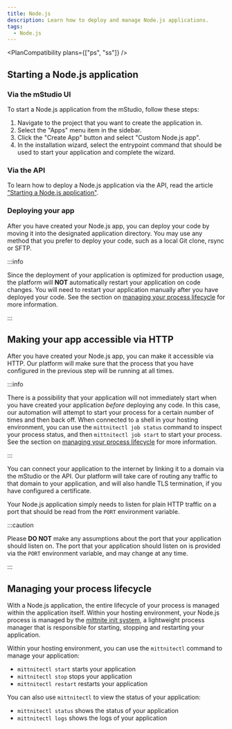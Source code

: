 ```yaml
---
title: Node.js
description: Learn how to deploy and manage Node.js applications.
tags:
  - Node.js
---
```



<PlanCompatibility plans={["ps", "ss"]} />

## Starting a Node.js application

### Via the mStudio UI

To start a Node.js application from the mStudio, follow these steps:

1. Navigate to the project that you want to create the application in.
2. Select the "Apps" menu item in the sidebar.
3. Click the "Create App" button and select "Custom Node.js app".
4. In the installation wizard, select the entrypoint command that should be used to start your application and complete the wizard.

### Via the API

To learn how to deploy a Node.js application via the API, read the article ["Starting a Node.js application"](../../../api/howtos/create-nodejs).

### Deploying your app

After you have created your Node.js app, you can deploy your code by moving it into the designated application directory. You may use any method that you prefer to deploy your code, such as a local Git clone, rsync or SFTP.

:::info

Since the deployment of your application is optimized for production usage, the platform will **NOT** automatically restart your application on code changes. You will need to restart your application manually after you have deployed your code. See the section on [managing your process lifecycle](#managing-your-process-lifecycle) for more information.

:::

## Making your app accessible via HTTP

After you have created your Node.js app, you can make it accessible via HTTP. Our platform will make sure that the process that you have configured in the previous step will be running at all times.

:::info

There is a possibility that your application will not immediately start when you have created your application _before_ deploying any code. In this case, our automation will attempt to start your process for a certain number of times and then back off. When connected to a shell in your hosting environment, you can use the `mittnitectl job status` command to inspect your process status, and then `mittnitectl job start` to start your process. See the section on [managing your process lifecycle](#managing-your-process-lifecycle) for more information.

:::

You can connect your application to the internet by linking it to a domain via the mStudio or the API. Our platform will take care of routing any traffic to that domain to your application, and will also handle TLS termination, if you have configured a certificate.

Your Node.js application simply needs to listen for plain HTTP traffic on a port that should be read from the `PORT` environment variable.

:::caution

Please **DO NOT** make any assumptions about the port that your application should listen on. The port that your application should listen on is provided via the `PORT` environment variable, and may change at any time.

:::

## Managing your process lifecycle

With a Node.js application, the entire lifecycle of your process is managed within the application itself. Within your hosting environment, your Node.js process is managed by the [mittnite init system](https://github.com/mittwald/mittnite), a lightweight process manager that is responsible for starting, stopping and restarting your application.

Within your hosting environment, you can use the `mittnitectl` command to manage your application:

- `mittnitectl start` starts your application
- `mittnitectl stop` stops your application
- `mittnitectl restart` restarts your application

You can also use `mittnitectl` to view the status of your application:

- `mittnitectl status` shows the status of your application
- `mittnitectl logs` shows the logs of your application
